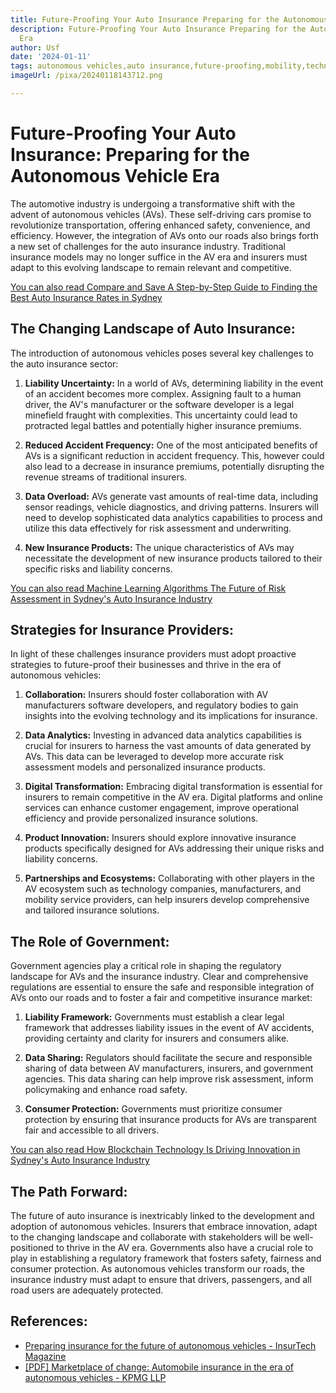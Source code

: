 ```yaml
---
title: Future-Proofing Your Auto Insurance Preparing for the Autonomous Vehicle Era
description: Future-Proofing Your Auto Insurance Preparing for the Autonomous Vehicle
  Era
author: Usf
date: '2024-01-11'
tags: autonomous vehicles,auto insurance,future-proofing,mobility,technology,transportation
imageUrl: /pixa/20240118143712.png

---
```

# Future-Proofing Your Auto Insurance: Preparing for the Autonomous Vehicle Era

The automotive industry is undergoing a transformative shift with the advent of autonomous vehicles (AVs).  These self-driving cars promise to revolutionize transportation, offering enhanced  safety, convenience, and efficiency. However, the integration of AVs onto our roads also brings forth  a new set of challenges  for  the auto insurance industry. Traditional insurance models may no longer suffice in the AV era and insurers must adapt to this evolving landscape to remain relevant and competitive.

[You can also read Compare and Save A  Step-by-Step Guide to Finding the Best Auto Insurance Rates in  Sydney](Compare%20and%20Save%20A%20Step-by-Step%20Guide%20to%20Finding%20the%20Best%20Auto%20Insurance%20Rates%20in%20Sydney)


## The Changing Landscape of Auto Insurance:

The introduction  of autonomous vehicles poses several key challenges  to the auto insurance sector:

1.  **Liability Uncertainty:** In a world of  AVs, determining liability in the event of an accident becomes more  complex. Assigning fault to  a human driver, the AV's manufacturer or the software developer is a legal  minefield fraught with complexities. This uncertainty could lead  to protracted legal battles and potentially higher insurance premiums.

2. **Reduced Accident Frequency:** One of the most anticipated benefits of AVs is a significant  reduction in accident frequency. This, however could also lead to a decrease in insurance premiums, potentially disrupting the revenue streams  of traditional insurers.

3. **Data Overload:** AVs generate vast amounts of real-time data,  including  sensor readings, vehicle diagnostics, and driving patterns. Insurers will need to develop sophisticated data  analytics  capabilities to  process and utilize  this data effectively for risk assessment and underwriting.

4. **New Insurance Products:** The unique  characteristics of AVs may necessitate  the development of new insurance products tailored to their specific risks and liability concerns.

[You can also read Machine Learning Algorithms The Future of Risk Assessment  in Sydney's Auto Insurance  Industry](Machine%20Learning%20Algorithms%20The%20Future%20of%20Risk%20Assessment%20in%20Sydney%27s%20Auto%20Insurance%20Industry)


##  Strategies for Insurance  Providers:

In  light of  these challenges insurance providers must adopt proactive strategies to future-proof their businesses and thrive in  the era of autonomous vehicles:

1. **Collaboration:** Insurers should foster collaboration with AV manufacturers software developers, and regulatory bodies to gain insights into the evolving technology and its implications for insurance.

2. **Data Analytics:** Investing in advanced  data analytics  capabilities is crucial for  insurers to harness the vast amounts of data generated by AVs. This data can be leveraged to develop  more accurate risk  assessment models and personalized insurance products.

3. **Digital Transformation:** Embracing digital transformation is essential for insurers to remain competitive in the AV era. Digital platforms and online services can  enhance customer engagement, improve operational efficiency and provide personalized insurance solutions.

4. **Product Innovation:** Insurers should explore innovative insurance  products specifically designed for AVs  addressing their  unique  risks and  liability concerns.

5. **Partnerships and Ecosystems:** Collaborating with other players in the AV ecosystem such as technology companies, manufacturers, and mobility service providers, can help insurers develop comprehensive and tailored  insurance solutions.

## The Role of Government:

Government agencies play  a critical  role in shaping the regulatory landscape for AVs and the insurance industry. Clear and comprehensive regulations are essential  to ensure the safe and responsible integration of AVs onto our roads and to  foster a fair and competitive insurance market:

1. **Liability  Framework:** Governments must establish a clear legal framework that  addresses liability issues in  the event of AV  accidents, providing certainty and clarity for insurers and consumers alike.

2. **Data Sharing:** Regulators should facilitate the secure and responsible sharing of  data between AV manufacturers, insurers, and government agencies. This  data sharing can  help improve risk assessment, inform policymaking and enhance road safety.

3. **Consumer Protection:** Governments must  prioritize consumer protection by ensuring that  insurance products for AVs are transparent fair and accessible  to all drivers.

[You can also read How Blockchain Technology Is Driving Innovation in Sydney's Auto Insurance Industry](How%20Blockchain%20Technology%20Is%20Driving%20Innovation%20in%20Sydney%27s%20Auto%20Insurance%20Industry)


## The Path Forward:

The future of  auto insurance is  inextricably linked to the development and adoption of autonomous vehicles. Insurers that  embrace innovation, adapt to the changing  landscape and collaborate with stakeholders will be well-positioned to thrive in the AV era. Governments also have a crucial role to play in establishing  a regulatory framework that fosters  safety,  fairness  and consumer protection. As autonomous vehicles transform our roads, the insurance industry must adapt to ensure  that drivers, passengers, and all road  users are adequately protected.

## References:
- [Preparing insurance for the future of autonomous vehicles - InsurTech Magazine](https://insurtechdigital.com/company-reports/preparing-insurance-for-the-future-of-autonomous-vehicles)
- [[PDF] Marketplace of change: Automobile insurance in the era of autonomous vehicles - KPMG LLP](https://assets.kpmg.com/content/dam/kpmg/pdf/2016/06/id-market-place-of-change-automobile-insurance-in-the-era-of-autonomous-vehicles.pdf)
